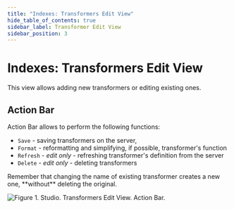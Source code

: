 ```yaml
---
title: "Indexes: Transformers Edit View"
hide_table_of_contents: true
sidebar_label: Transformer Edit View
sidebar_position: 3
---
```



# Indexes: Transformers Edit View

This view allows adding new transformers or editing existing ones.

## Action Bar

Action Bar allows to perform the following functions:

- `Save` - saving transformers on the server,
- `Format` - reformatting and simplifying, if possible, transformer's function
- `Refresh` - _edit only_ - refreshing transformer's definition from the server
- `Delete` - _edit only_ - deleting transformers

<Admonition type="info" title="Info">
Remember that changing the name of existing transformer creates a new one, **without** deleting the original.
</Admonition>

![Figure 1. Studio. Transformers Edit View. Action Bar.](./assets/transformers_edit_view-action_bar-1.png)
